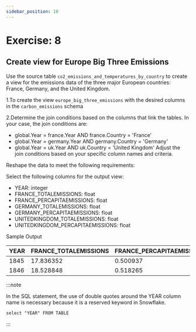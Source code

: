 ```yaml
---
sidebar_position: 10
---
```


# Exercise: 8

## Create view for Europe Big Three Emissions

Use the source table `co2_emissions_and_temperatures_by_country` to create a view for the emissions data of the three major European countries: France, Germany, and the United Kingdom.

1.To create the view `europe_big_three_emissions` with the desired columns in the `carbon_emissions` schema 

2.Determine the join conditions based on the columns that link the tables.
In your case, the join conditions are:
- global.Year = france.Year AND france.Country = 'France'
- global.Year = germany.Year AND germany.Country = 'Germany'
- global.Year = uk.Year AND uk.Country = 'United Kingdom'
Adjust the join conditions based on your specific column names and criteria.

Reshape the data to meet the following requirements:

Select the following columns for the output view:
- YEAR: integer
- FRANCE_TOTALEMISSIONS: float
- FRANCE_PERCAPITAEMISSIONS: float
- GERMANY_TOTALEMISSIONS: float
- GERMANY_PERCAPITAEMISSIONS: float
- UNITEDKINGDOM_TOTALEMISSIONS: float
- UNITEDKINGDOM_PERCAPITAEMISSIONS: float

Sample Output 

| YEAR | FRANCE_TOTALEMISSIONS | FRANCE_PERCAPITAEMISSIONS | GERMANY_TOTALEMISSIONS | GERMANY_PERCAPITAEMISSIONS | UK_TOTALEMISSIONS | UK_PERCAPITAEMISSIONS |
|------|-----------------------|--------------------------|------------------------|---------------------------|--------------------|-----------------------|
| 1845 | 17.836352             | 0.500937                 | 12.611488              | 0.389193                  | 99.986896         | 4.618767              |
| 1846 | 18.528848             | 0.518265                 | 13.186736              | 0.403786                  | 95.692688         | 4.381496              |

:::note

In the SQL statement, the use of double quotes around the YEAR column name is necessary because it is a reserved keyword in Snowflake. 

``` select "YEAR" FROM TABLE ```

:::